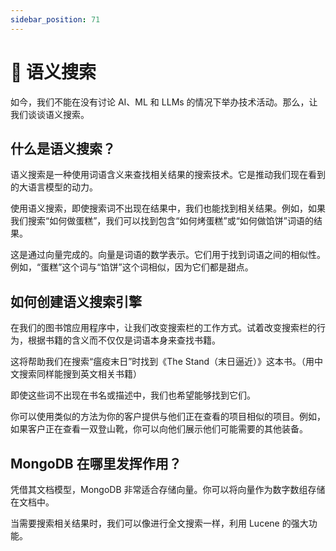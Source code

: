 ```yaml
---
sidebar_position: 71
---
```


# 📘 语义搜索

如今，我们不能在没有讨论 AI、ML 和 LLMs 的情况下举办技术活动。那么，让我们谈谈语义搜索。

## 什么是语义搜索？

语义搜索是一种使用词语含义来查找相关结果的搜索技术。它是推动我们现在看到的大语言模型的动力。

使用语义搜索，即使搜索词不出现在结果中，我们也能找到相关结果。例如，如果我们搜索“如何做蛋糕”，我们可以找到包含“如何烤蛋糕”或“如何做馅饼”词语的结果。

这是通过向量完成的。向量是词语的数学表示。它们用于找到词语之间的相似性。例如，“蛋糕”这个词与“馅饼”这个词相似，因为它们都是甜点。

## 如何创建语义搜索引擎

在我们的图书馆应用程序中，让我们改变搜索栏的工作方式。试着改变搜索栏的行为，根据书籍的含义而不仅仅是词语本身来查找书籍。

这将帮助我们在搜索“瘟疫末日”时找到《The Stand（末日逼近）》这本书。（用中文搜索同样能搜到英文相关书籍）

即使这些词不出现在书名或描述中，我们也希望能够找到它们。

你可以使用类似的方法为你的客户提供与他们正在查看的项目相似的项目。例如，如果客户正在查看一双登山靴，你可以向他们展示他们可能需要的其他装备。

## MongoDB 在哪里发挥作用？

凭借其文档模型，MongoDB 非常适合存储向量。你可以将向量作为数字数组存储在文档中。

当需要搜索相关结果时，我们可以像进行全文搜索一样，利用 Lucene 的强大功能。